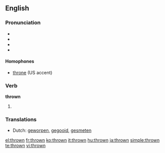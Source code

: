 ==English==

=== Pronunciation ===
*{{IPA|/θrəʊn/}}
*{{audio|en-gb-thrown.ogg|Audio (PR)}}
*{{audio|en-us-thrown.ogg|Audio (US)}}
*{{rhymes|əʊn}}

====Homophones====
*[[throne]] (US accent)

=== Verb ===
'''thrown'''

# {{past of|[[throw]]}}

=== Translations ===
*Dutch: [[geworpen]], [[gegooid]], [[gesmeten]]

[[el:thrown]]
[[fr:thrown]]
[[ko:thrown]]
[[it:thrown]]
[[hu:thrown]]
[[ja:thrown]]
[[simple:thrown]]
[[te:thrown]]
[[vi:thrown]]